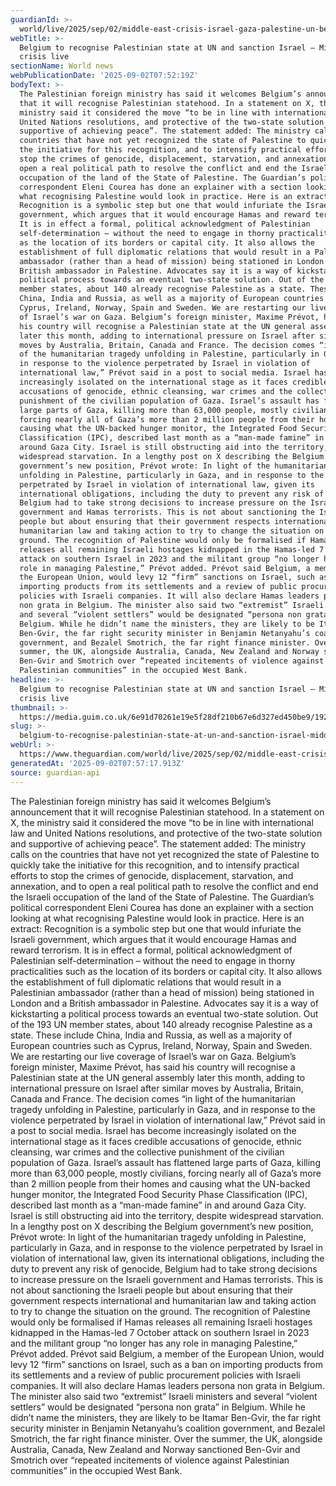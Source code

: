 ```yaml
---
guardianId: >-
  world/live/2025/sep/02/middle-east-crisis-israel-gaza-palestine-un-belgium-live-news-updates
webTitle: >-
  Belgium to recognise Palestinian state at UN and sanction Israel – Middle East
  crisis live
sectionName: World news
webPublicationDate: '2025-09-02T07:52:19Z'
bodyText: >-
  The Palestinian foreign ministry has said it welcomes Belgium’s announcement
  that it will recognise Palestinian statehood. In a statement on X, the
  ministry said it considered the move “to be in line with international law and
  United Nations resolutions, and protective of the two-state solution and
  supportive of achieving peace”. The statement added: The ministry calls on the
  countries that have not yet recognized the state of Palestine to quickly take
  the initiative for this recognition, and to intensify practical efforts to
  stop the crimes of genocide, displacement, starvation, and annexation, and to
  open a real political path to resolve the conflict and end the Israeli
  occupation of the land of the State of Palestine. The Guardian’s political
  correspondent Eleni Courea has done an explainer with a section looking at
  what recognising Palestine would look in practice. Here is an extract:
  Recognition is a symbolic step but one that would infuriate the Israeli
  government, which argues that it would encourage Hamas and reward terrorism.
  It is in effect a formal, political acknowledgment of Palestinian
  self-determination – without the need to engage in thorny practicalities such
  as the location of its borders or capital city. It also allows the
  establishment of full diplomatic relations that would result in a Palestinian
  ambassador (rather than a head of mission) being stationed in London and a
  British ambassador in Palestine. Advocates say it is a way of kickstarting a
  political process towards an eventual two-state solution. Out of the 193 UN
  member states, about 140 already recognise Palestine as a state. These include
  China, India and Russia, as well as a majority of European countries such as
  Cyprus, Ireland, Norway, Spain and Sweden. We are restarting our live coverage
  of Israel’s war on Gaza. Belgium’s foreign minister, Maxime Prévot, has said
  his country will recognise a Palestinian state at the UN general assembly
  later this month, adding to international pressure on Israel after similar
  moves by Australia, Britain, Canada and France. The decision comes “in light
  of the humanitarian tragedy unfolding in Palestine, particularly in Gaza, and
  in response to the violence perpetrated by Israel in violation of
  international law,” Prévot said in a post to social media. Israel has become
  increasingly isolated on the international stage as it faces credible
  accusations of genocide, ethnic cleansing, war crimes and the collective
  punishment of the civilian population of Gaza. Israel’s assault has flattened
  large parts of Gaza, killing more than 63,000 people, mostly civilians,
  forcing nearly all of Gaza’s more than 2 million people from their homes and
  causing what the UN-backed hunger monitor, the Integrated Food Security Phase
  Classification (IPC), described last month as a “man-made famine” in and
  around Gaza City. Israel is still obstructing aid into the territory, despite
  widespread starvation. In a lengthy post on X describing the Belgium
  government’s new position, Prévot wrote: In light of the humanitarian tragedy
  unfolding in Palestine, particularly in Gaza, and in response to the violence
  perpetrated by Israel in violation of international law, given its
  international obligations, including the duty to prevent any risk of genocide,
  Belgium had to take strong decisions to increase pressure on the Israeli
  government and Hamas terrorists. This is not about sanctioning the Israeli
  people but about ensuring that their government respects international and
  humanitarian law and taking action to try to change the situation on the
  ground. The recognition of Palestine would only be formalised if Hamas
  releases all remaining Israeli hostages kidnapped in the Hamas-led 7 October
  attack on southern Israel in 2023 and the militant group “no longer has any
  role in managing Palestine,” Prévot added. Prévot said Belgium, a member of
  the European Union, would levy 12 “firm” sanctions on Israel, such as a ban on
  importing products from its settlements and a review of public procurement
  policies with Israeli companies. It will also declare Hamas leaders persona
  non grata in Belgium. The minister also said two “extremist” Israeli ministers
  and several “violent settlers” would be designated “persona non grata” in
  Belgium. While he didn’t name the ministers, they are likely to be Itamar
  Ben-Gvir, the far right security minister in Benjamin Netanyahu’s coalition
  government, and Bezalel Smotrich, the far right finance minister. Over the
  summer, the UK, alongside Australia, Canada, New Zealand and Norway sanctioned
  Ben-Gvir and Smotrich over “repeated incitements of violence against
  Palestinian communities” in the occupied West Bank.
headline: >-
  Belgium to recognise Palestinian state at UN and sanction Israel – Middle East
  crisis live
thumbnail: >-
  https://media.guim.co.uk/6e91d70261e19e5f28df210b67e6d327ed450be9/192_0_1666_1333/500.jpg
slug: >-
  belgium-to-recognise-palestinian-state-at-un-and-sanction-israel-middle-east-crisis-live
webUrl: >-
  https://www.theguardian.com/world/live/2025/sep/02/middle-east-crisis-israel-gaza-palestine-un-belgium-live-news-updates
generatedAt: '2025-09-02T07:57:17.913Z'
source: guardian-api
---
```

The Palestinian foreign ministry has said it welcomes Belgium’s announcement that it will recognise Palestinian statehood. In a statement on X, the ministry said it considered the move “to be in line with international law and United Nations resolutions, and protective of the two-state solution and supportive of achieving peace”. The statement added: The ministry calls on the countries that have not yet recognized the state of Palestine to quickly take the initiative for this recognition, and to intensify practical efforts to stop the crimes of genocide, displacement, starvation, and annexation, and to open a real political path to resolve the conflict and end the Israeli occupation of the land of the State of Palestine. The Guardian’s political correspondent Eleni Courea has done an explainer with a section looking at what recognising Palestine would look in practice. Here is an extract: Recognition is a symbolic step but one that would infuriate the Israeli government, which argues that it would encourage Hamas and reward terrorism. It is in effect a formal, political acknowledgment of Palestinian self-determination – without the need to engage in thorny practicalities such as the location of its borders or capital city. It also allows the establishment of full diplomatic relations that would result in a Palestinian ambassador (rather than a head of mission) being stationed in London and a British ambassador in Palestine. Advocates say it is a way of kickstarting a political process towards an eventual two-state solution. Out of the 193 UN member states, about 140 already recognise Palestine as a state. These include China, India and Russia, as well as a majority of European countries such as Cyprus, Ireland, Norway, Spain and Sweden. We are restarting our live coverage of Israel’s war on Gaza. Belgium’s foreign minister, Maxime Prévot, has said his country will recognise a Palestinian state at the UN general assembly later this month, adding to international pressure on Israel after similar moves by Australia, Britain, Canada and France. The decision comes “in light of the humanitarian tragedy unfolding in Palestine, particularly in Gaza, and in response to the violence perpetrated by Israel in violation of international law,” Prévot said in a post to social media. Israel has become increasingly isolated on the international stage as it faces credible accusations of genocide, ethnic cleansing, war crimes and the collective punishment of the civilian population of Gaza. Israel’s assault has flattened large parts of Gaza, killing more than 63,000 people, mostly civilians, forcing nearly all of Gaza’s more than 2 million people from their homes and causing what the UN-backed hunger monitor, the Integrated Food Security Phase Classification (IPC), described last month as a “man-made famine” in and around Gaza City. Israel is still obstructing aid into the territory, despite widespread starvation. In a lengthy post on X describing the Belgium government’s new position, Prévot wrote: In light of the humanitarian tragedy unfolding in Palestine, particularly in Gaza, and in response to the violence perpetrated by Israel in violation of international law, given its international obligations, including the duty to prevent any risk of genocide, Belgium had to take strong decisions to increase pressure on the Israeli government and Hamas terrorists. This is not about sanctioning the Israeli people but about ensuring that their government respects international and humanitarian law and taking action to try to change the situation on the ground. The recognition of Palestine would only be formalised if Hamas releases all remaining Israeli hostages kidnapped in the Hamas-led 7 October attack on southern Israel in 2023 and the militant group “no longer has any role in managing Palestine,” Prévot added. Prévot said Belgium, a member of the European Union, would levy 12 “firm” sanctions on Israel, such as a ban on importing products from its settlements and a review of public procurement policies with Israeli companies. It will also declare Hamas leaders persona non grata in Belgium. The minister also said two “extremist” Israeli ministers and several “violent settlers” would be designated “persona non grata” in Belgium. While he didn’t name the ministers, they are likely to be Itamar Ben-Gvir, the far right security minister in Benjamin Netanyahu’s coalition government, and Bezalel Smotrich, the far right finance minister. Over the summer, the UK, alongside Australia, Canada, New Zealand and Norway sanctioned Ben-Gvir and Smotrich over “repeated incitements of violence against Palestinian communities” in the occupied West Bank.

